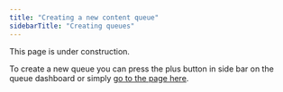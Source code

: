 ```yaml
---
title: "Creating a new content queue"
sidebarTitle: "Creating queues"
---
```


<Note>This page is under construction.</Note>

To create a new queue you can press the plus button in side bar on the queue dashboard or simply [go to the page here](https://moderationapi.com/app/moderation/new).
